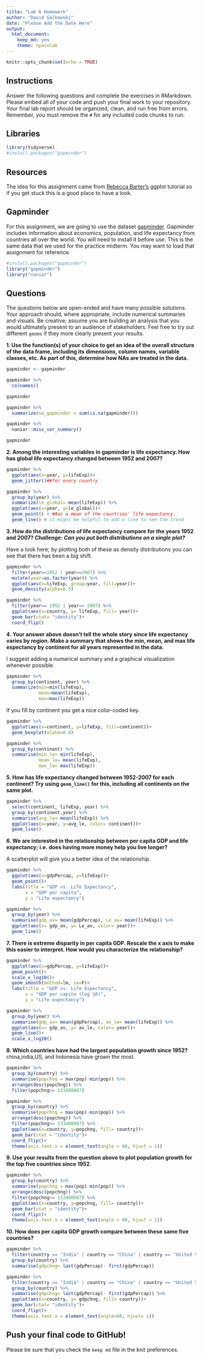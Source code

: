 ```yaml
---
title: "Lab 6 Homework"
author: "David Galkowski"
date: "Please Add the Date Here"
output:
  html_document: 
    keep_md: yes
    theme: spacelab
---
```


```r
knitr::opts_chunk$set(echo = TRUE)
```

## Instructions
Answer the following questions and complete the exercises in RMarkdown. Please embed all of your code and push your final work to your repository. Your final lab report should be organized, clean, and run free from errors. Remember, you must remove the `#` for any included code chunks to run.  

## Libraries
```r
library(tidyverse)
#install.packages("gapminder")
```

## Resources
The idea for this assignment came from [Rebecca Barter's](http://www.rebeccabarter.com/blog/2017-11-17-ggplot2_tutorial/) ggplot tutorial so if you get stuck this is a good place to have a look.  

## Gapminder
For this assignment, we are going to use the dataset [gapminder](https://cran.r-project.org/web/packages/gapminder/index.html). Gapminder includes information about economics, population, and life expectancy from countries all over the world. You will need to install it before use. This is the same data that we used for the practice midterm. You may want to load that assignment for reference.  
```r
#install.packages("gapminder")
library("gapminder")
library("naniar")
```

## Questions
The questions below are open-ended and have many possible solutions. Your approach should, where appropriate, include numerical summaries and visuals. Be creative; assume you are building an analysis that you would ultimately present to an audience of stakeholders. Feel free to try out different `geoms` if they more clearly present your results.  

**1. Use the function(s) of your choice to get an idea of the overall structure of the data frame, including its dimensions, column names, variable classes, etc. As part of this, determine how NAs are treated in the data.**  

```r
gapminder <- gapminder
```

```r
gapminder %>% 
  colnames()
```

```r
gapminder
```

```r
gapminder %>% 
  summarize(na_gapminder = sum(is.na(gapminder)))
```

```r
gapminder %>% 
  naniar::miss_var_summary()
```

```r
gapminder
```


**2. Among the interesting variables in gapminder is life expectancy. How has global life expectancy changed between 1952 and 2007?**

```r
gapminder %>% 
  ggplot(aes(x=year, y=lifeExp))+
  geom_jitter()##for every country
```

```r
gapminder %>% 
  group_by(year) %>% 
  summarize(le_global= mean(lifeExp)) %>% 
  ggplot(aes(x=year, y=le_global))+
  geom_point() + ##as a mean of the countries' life expectancy.
  geom_line() # it might be helpful to add a line to see the trend
```

**3. How do the distributions of life expectancy compare for the years 1952 and 2007? _Challenge: Can you put both distributions on a single plot?_**

Have a look here; by plotting both of these as density distributions you can see that there has been a big shift.
```r
gapminder %>% 
  filter(year==1952 | year==2007) %>% 
  mutate(year=as.factor(year)) %>% 
  ggplot(aes(x=lifeExp, group=year, fill=year))+
  geom_density(alpha=0.5)
```

```r
gapminder %>%
  filter(year== 1952 | year== 2007) %>% 
  ggplot(aes(x=country, y= lifeExp, fill= year))+
  geom_bar(stat= "identity")+
  coord_flip()
```


**4. Your answer above doesn't tell the whole story since life expectancy varies by region. Make a summary that shows the min, mean, and max life expectancy by continent for all years represented in the data.**  

I suggest adding a numerical summary and a graphical visualization whenever possible.
```r
gapminder %>% 
  group_by(continent, year) %>% 
  summarize(min=min(lifeExp),
            mean=mean(lifeExp),
            max=max(lifeExp))
```

If you fill by continent you get a nice color-coded key.
```r
gapminder %>% 
  ggplot(aes(x=continent, y=lifeExp, fill=continent))+
  geom_boxplot(alpha=0.8)
```

```r
gapminder %>% 
  group_by(continent) %>% 
  summarise(min_le= min(lifeExp),
            mean_le= mean(lifeExp),
            max_le= max(lifeExp))
```

**5. How has life expectancy changed between 1952-2007 for each continent? Try using `geom_line()` for this, including all continents on the same  plot.**
```r
gapminder %>% 
  select(continent, lifeExp, year) %>% 
  group_by(continent,year) %>% 
  summarise(avg_le= mean(lifeExp)) %>% 
  ggplot(aes(x=year, y=avg_le, color= continent))+
  geom_line()
```

**6. We are interested in the relationship between per capita GDP and life expectancy; i.e. does having more money help you live longer?**

A scatterplot will give you a better idea of the relationship.
```r
gapminder %>%
  ggplot(aes(x=gdpPercap, y=lifeExp))+
  geom_point()+
  labs(title = "GDP vs. Life Expectancy",
       x = "GDP per capita",
       y = "Life expectancy")
```


```r
gapminder %>% 
  group_by(year) %>%
  summarise(gdp_av= mean(gdpPercap), Le_av= mean(lifeExp)) %>% 
  ggplot(aes(x= gdp_av, y= Le_av, color= year))+
  geom_line()
```

**7. There is extreme disparity in per capita GDP. Rescale the x axis to make this easier to interpret. How would you characterize the relationship?**

```r
gapminder %>%
  ggplot(aes(x=gdpPercap, y=lifeExp))+
  geom_point()+
  scale_x_log10()+
  geom_smooth(method=lm, se=F)+
  labs(title = "GDP vs. Life Expectancy",
       x = "GDP per capita (log 10)",
       y = "Life expectancy")
```

```r
gapminder %>% 
  group_by(year) %>%
  summarise(gdp_av= mean(gdpPercap), av_le= mean(lifeExp)) %>% 
  ggplot(aes(x= gdp_av, y= av_le, color= year))+
  geom_line()+
  scale_x_log10()
```


**8. Which countries have had the largest population growth since 1952?**  
china,india,US, and Indonesia have grown the most. 
```r
gapminder %>% 
  group_by(country) %>% 
  summarise(popchng = max(pop)-min(pop)) %>% 
  arrange(desc(popchng)) %>%
  filter(popchng>= 133408087)
```

```r
gapminder %>% 
  group_by(country) %>% 
  summarise(popchng = max(pop)-min(pop)) %>% 
  arrange(desc(popchng)) %>%
  filter(popchng>= 133408087) %>% 
  ggplot(aes(x=country, y=popchng, fill= country))+
  geom_bar(stat = "identity")+
  coord_flip()+
  theme(axis.text.x = element_text(angle = 60, hjust = 1))
```

**9. Use your results from the question above to plot population growth for the top five countries since 1952.**
```r
gapminder %>% 
  group_by(country) %>% 
  summarise(popchng = max(pop)-min(pop)) %>% 
  arrange(desc(popchng)) %>%
  filter(popchng>= 133408087) %>% 
  ggplot(aes(x=country, y=popchng, fill= country))+
  geom_bar(stat = "identity")+
  coord_flip()+
  theme(axis.text.x = element_text(angle = 60, hjust = 1))
```


**10. How does per capita GDP growth compare between these same five countries?**  
```r
gapminder %>% 
  filter(country == "India" | country == "China" | country == "United States" | country == "Indonesia") %>% 
  group_by(country) %>% 
  summarise(gdpchng= last(gdpPercap)- first(gdpPercap)) 
```

```r
gapminder %>% 
  filter(country == "India" | country == "China" | country == "United States" | country == "Indonesia") %>% 
  group_by(country) %>% 
  summarise(gdpchng= last(gdpPercap)- first(gdpPercap)) %>% 
  ggplot(aes(x=country, y= gdpchng, fill= country))+
  geom_bar(stat= "identity")+
  coord_flip()+
  theme(axis.text.x = element_text(angle=60, hjust= 1))
```

## Push your final code to GitHub!
Please be sure that you check the `keep md` file in the knit preferences. 